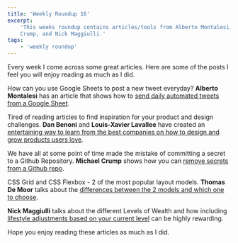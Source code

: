 ```yaml
---
title: 'Weekly Roundup 16'
excerpt:
    'This weeks roundup contains articles/tools from Alberto Montalesi, Dan Benoni and Louis-Xavier Lavallee, Michael
    Crump, and Nick Maggiulli.'
tags:
    - 'weekly roundup'
---
```


Every week I come across some great articles. Here are some of the posts I feel you will enjoy reading as much as I did.

How can you use Google Sheets to post a new tweet everyday? **Alberto Montalesi** has an article that shows how to
[send daily automated tweets from a Google Sheet](https://inspiredwebdev.com/article/automate-tweets-from-google-sheet).

Tired of reading articles to find inspiration for your product and design challenges. **Dan Benoni** and **Louis-Xavier
Lavallee** have created an
[entertaining way to learn from the best companies on how to design and grow products users love](https://growth.design/case-studies/).

We have all at some point of time made the mistake of committing a secret to a Github Repository. **Michael Crump**
shows how you can
[remove secrets from a Github repo](https://dev.to/mbcrump/remove-passwords-committed-to-github-on-accident-1oj9).

CSS Grid and CSS Flexbox - 2 of the most popular layout models. **Thomas De Moor** talks about the
[differences between the 2 models and which one to choose](https://dev.to/x-team/css-grid-vs-flexbox-3pp6).

**Nick Maggiulli** talks about the different Levels of Wealth and how including
[lifestyle adjustments based on your current level](https://ofdollarsanddata.com/climbing-the-wealth-ladder/) can be
highly rewarding.

Hope you enjoy reading these articles as much as I did.
